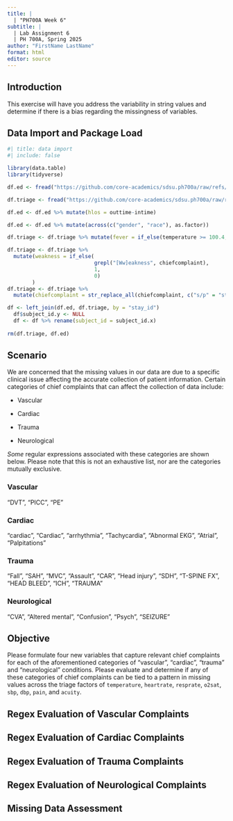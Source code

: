 ```yaml
---
title: |
  | "PH700A Week 6"
subtitle: |
  | Lab Assignment 6
  | PH 700A, Spring 2025
author: "FirstName LastName"
format: html
editor: source
---
```


## Introduction

This exercise will have you address the variability in string values and determine if there is a bias regarding the missingness of variables.

## Data Import and Package Load
```r
#| title: data import
#| include: false

library(data.table)
library(tidyverse)

df.ed <- fread("https://github.com/core-academics/sdsu.ph700a/raw/refs/heads/main/data/mimic4ed/edstays.csv.gz")

df.triage <- fread("https://github.com/core-academics/sdsu.ph700a/raw/refs/heads/main/data/mimic4ed/triage.csv.gz")

df.ed <- df.ed %>% mutate(hlos = outtime-intime)

df.ed <- df.ed %>% mutate(across(c("gender", "race"), as.factor))

df.triage <- df.triage %>% mutate(fever = if_else(temperature >= 100.4, 1, 0))

df.triage <- df.triage %>%
  mutate(weakness = if_else(
                            grepl("[Ww]eakness", chiefcomplaint),
                            1,
                            0)
        )
df.triage <- df.triage %>%
  mutate(chiefcomplaint = str_replace_all(chiefcomplaint, c("s/p" = "status post", "S/P" = "status post")))

df <- left_join(df.ed, df.triage, by = "stay_id")
  df$subject_id.y <- NULL
  df <- df %>% rename(subject_id = subject_id.x)
  
rm(df.triage, df.ed)
```

## Scenario

We are concerned that the missing values in our data are due to a specific clinical issue affecting the accurate collection of patient information. Certain categories of chief complaints that can affect the collection of data include:

-   Vascular

-   Cardiac

-   Trauma

-   Neurological

*Some* regular expressions associated with these categories are shown below. Please note that this is not an exhaustive list, nor are the categories mutually exclusive.

### Vascular

"DVT", "PICC", "PE"

### Cardiac

"cardiac", "Cardiac", "arrhythmia", "Tachycardia", "Abnormal EKG", "Atrial", "Palpitations"

### Trauma

"Fall", "SAH", "MVC", "Assault", "CAR", "Head injury", "SDH", "T-SPINE FX", "HEAD BLEED", "ICH", "TRAUMA"

### Neurological

"CVA", "Altered mental", "Confusion", "Psych", "SEIZURE"

## Objective

Please formulate four new variables that capture relevant chief complaints for each of the aforementioned categories of "vascular", "cardiac", "trauma" and "neurological" conditions. Please evaluate and determine if any of these categories of chief complaints can be tied to a pattern in missing values across the triage factors of `temperature`, `heartrate`, `resprate`, `o2sat`, `sbp`, `dbp`, `pain`, and `acuity`.

## Regex Evaluation of Vascular Complaints


## Regex Evaluation of Cardiac Complaints


## Regex Evaluation of Trauma Complaints


## Regex Evaluation of Neurological Complaints


## Missing Data Assessment
